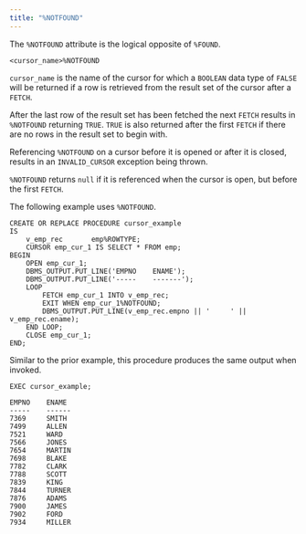 ```yaml
---
title: "%NOTFOUND"
---
```


<div id="%notfound" class="registered_link"></div>


The `%NOTFOUND` attribute is the logical opposite of `%FOUND`.

``` text
<cursor_name>%NOTFOUND
```

`cursor_name` is the name of the cursor for which a `BOOLEAN` data type of `FALSE` will be returned if a row is retrieved from the result set of the cursor after a `FETCH`.

After the last row of the result set has been fetched the next `FETCH` results in `%NOTFOUND` returning `TRUE`. `TRUE` is also returned after the first `FETCH` if there are no rows in the result set to begin with.

Referencing `%NOTFOUND` on a cursor before it is opened or after it is closed, results in an `INVALID_CURSOR` exception being thrown.

`%NOTFOUND` returns `null` if it is referenced when the cursor is open, but before the first `FETCH`.

The following example uses `%NOTFOUND`.

``` text
CREATE OR REPLACE PROCEDURE cursor_example
IS
    v_emp_rec       emp%ROWTYPE;
    CURSOR emp_cur_1 IS SELECT * FROM emp;
BEGIN
    OPEN emp_cur_1;
    DBMS_OUTPUT.PUT_LINE('EMPNO    ENAME');
    DBMS_OUTPUT.PUT_LINE('-----    -------');
    LOOP
        FETCH emp_cur_1 INTO v_emp_rec;
        EXIT WHEN emp_cur_1%NOTFOUND;
        DBMS_OUTPUT.PUT_LINE(v_emp_rec.empno || '     ' || v_emp_rec.ename);
    END LOOP;
    CLOSE emp_cur_1;
END;
```

Similar to the prior example, this procedure produces the same output when invoked.

``` text
EXEC cursor_example;

EMPNO    ENAME
-----    ------
7369     SMITH
7499     ALLEN
7521     WARD
7566     JONES
7654     MARTIN
7698     BLAKE
7782     CLARK
7788     SCOTT
7839     KING
7844     TURNER
7876     ADAMS
7900     JAMES
7902     FORD
7934     MILLER
```
